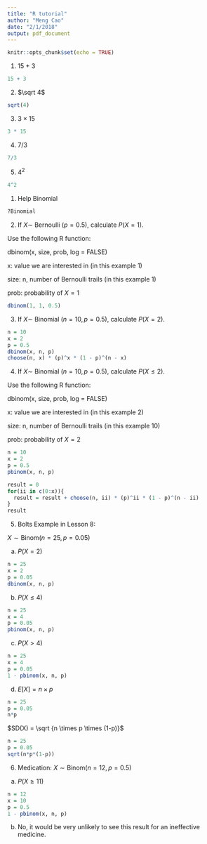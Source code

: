 ```yaml
---
title: "R tutorial"
author: "Meng Cao"
date: "2/1/2018"
output: pdf_document
---
```


```r
knitr::opts_chunk$set(echo = TRUE)
```

\section{Try R as a calculator:}

1) 15 + 3

```r
15 + 3
```

2) $\sqrt 4$

```r
sqrt(4)
```

3) $3 \times 15$

```r
3 * 15
```

4) $7/3$

```r
7/3
```

5) $4^2$
```r
4^2
```

\section{Binomial distribution with R:}
1) Help Binomial
```r
?Binomial
```

2) If $X\sim$ Bernoulli $(p = 0.5)$, calculate $P(X = 1)$.

Use the following R function:

dbinom(x, size, prob, log = FALSE)

x: value we are interested in (in this example 1)

size: n, number of Bernoulli trails (in this example 1)

prob: probability of $X = 1$

```r
dbinom(1, 1, 0.5)
```
3) If $X\sim$ Binomial $(n = 10, p = 0.5)$, calculate $P(X = 2)$.

```r
n = 10
x = 2
p = 0.5
dbinom(x, n, p)
choose(n, x) * (p)^x * (1 - p)^(n - x)
```

4) If $X\sim$ Binomial $(n = 10, p = 0.5)$, calculate $P(X \le 2)$.

Use the following R function:

dbinom(x, size, prob, log = FALSE)

x: value we are interested in (in this example 2)

size: n, number of Bernoulli trails (in this example 10)

prob: probability of $X = 2$

```r
n = 10
x = 2
p = 0.5
pbinom(x, n, p)

result = 0
for(ii in c(0:x)){
  result = result + choose(n, ii) * (p)^ii * (1 - p)^(n - ii)
}
result
```

5) Bolts Example in Lesson 8:

$X \sim \text{Binom}(n = 25, p = 0.05)$

a) $P(X = 2)$

```r
n = 25
x = 2
p = 0.05
dbinom(x, n, p)
```

b) $P(X \le 4)$

```r
n = 25
x = 4
p = 0.05
pbinom(x, n, p)
```

c) $P(X > 4)$

```r
n = 25
x = 4
p = 0.05
1 - pbinom(x, n, p)
```

d) $E[X] = n \times p$

```r
n = 25
p = 0.05
n*p
```


$SD(X) = \sqrt {n \times p \times (1-p)}$

```r
n = 25
p = 0.05
sqrt(n*p*(1-p))
```

6) Medication: $X \sim \text{Binom}(n = 12, p = 0.5)$

a) $P(X \ge 11)$
```r
n = 12
x = 10
p = 0.5
1 - pbinom(x, n, p)
```


b) No, it would be very unlikely to see this result for an ineffective medicine.














